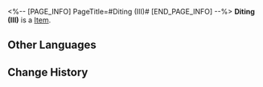 <%-- [PAGE_INFO]
PageTitle=#Diting (III)#
[END_PAGE_INFO] --%>
{{Item Infobox
|id          = 252393
|image       = Item Diting (III).png{{subst:void|<!--$UPLOAD:<<SpriteOutput/Quest/PlanetFes/SwapCardPic/SwapCardPiece/3001_3.png>-<Item Diting (III).png>-<Item Icons>>-->}}
|type        = 
|invCategory = 
|rarity      = 5
|effect      = 
|description = Complete a Memory Card set to gain buffs.
}}
{{Description|The trailblazing memories deep in your mind will provide inspiration to the game once you recall it in full.}}
'''Diting (III)''' is a [[Item]].

==Other Languages==
{{Other Languages
|en   = Diting (III)
|zhs  = 谛听-Ⅲ
|zht  = 諦聽-Ⅲ
|ja   = 諦聴-III
|ko   = 경청-Ⅲ
|es   = Diting&nbsp;III
|fr   = Truffie (III)
|ru   = Дитин III
|th   = Diting III
|vi   = Diting-III
|de   = Diting (III)
|id   = Diting III
|pt   = Diting (III)
}}

==Change History==
{{Change History|3.2}}